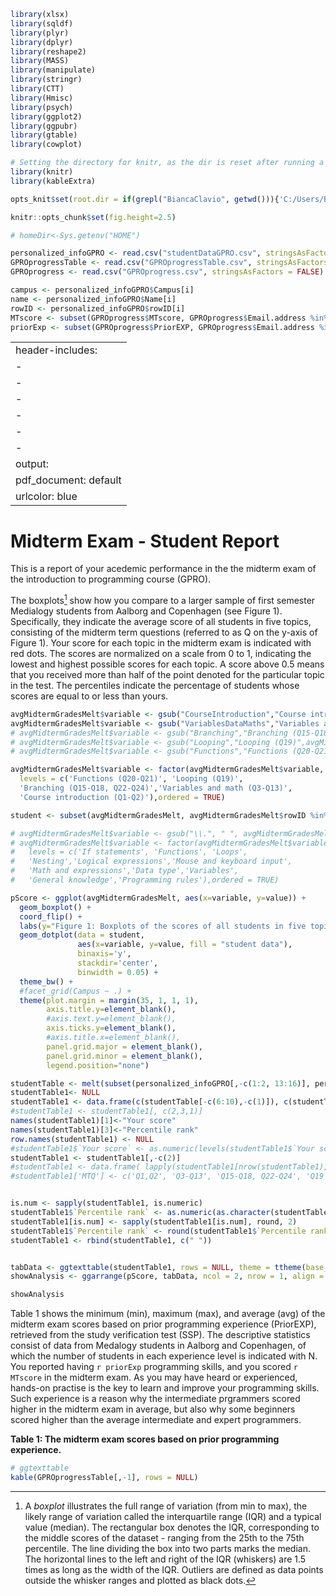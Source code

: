 
```r
library(xlsx)
library(sqldf)
library(plyr)
library(dplyr)
library(reshape2)
library(MASS)
library(manipulate)
library(stringr)
library(CTT)
library(Hmisc)
library(psych)
library(ggplot2)
library(ggpubr)
library(gtable)
library(cowplot)

# Setting the directory for knitr, as the dir is reset after running a code chunk.
library(knitr)
library(kableExtra)

opts_knit$set(root.dir = if(grepl("BiancaClavio", getwd())){'C:/Users/BiancaClavio/Documents/SVN/01Projects/GPRO'} else {paste(homeDir,"~/SVN/01Projects/GPRO/", sep = "")})

knitr::opts_chunk$set(fig.height=2.5) 

# homeDir<-Sys.getenv("HOME")

```


 
```r
personalized_infoGPRO <- read.csv("studentDataGPRO.csv", stringsAsFactors = FALSE)
GPROprogressTable <- read.csv("GPROprogressTable.csv", stringsAsFactors = FALSE)
GPROprogress <- read.csv("GPROprogress.csv", stringsAsFactors = FALSE)

campus <- personalized_infoGPRO$Campus[i]
name <- personalized_infoGPRO$Name[i]
rowID <- personalized_infoGPRO$rowID[i]
MTscore <- subset(GPROprogress$MTscore, GPROprogress$Email.address %in% personalized_infoGPRO$Email[i])
priorExp <- subset(GPROprogress$PriorEXP, GPROprogress$Email.address %in% personalized_infoGPRO$Email[i])

```

---
header-includes:
- \usepackage{fancyhdr}
- \pagestyle{fancy}
- \fancyhead[RE,RO]{`r name`}
- \fancyhead[LE,LO]{Medialogy, `r campus`, 2017}
- \fancyfoot[CE,CO]{INTRODUCTION TO PROGRAMMING}
- \fancyfoot[LE,RO]{\thepage}
output:
  pdf_document: default
urlcolor: blue
---


# Midterm Exam - Student Report

This is a report of your acedemic performance in the the midterm exam of the introduction to programming course (GPRO).

The boxplots[^1] show how you compare to a larger sample of first semester Medialogy students from Aalborg and Copenhagen (see Figure 1). 
Specifically, they indicate the average score of all students in five topics, consisting of the midterm term questions (referred to as Q on the y-axis of Figure 1). 
Your score for each topic in the midterm exam is indicated with red dots.
The scores are normalized on a scale from 0 to 1, indicating the lowest and highest possible scores for each topic.
A score above 0.5 means that you received more than half of the point denoted for the particular topic in the test. The percentiles indicate the percentage of students whose scores are equal to or less than yours. 

[^1]: A *boxplot* illustrates the full range of variation (from min to max), the likely range of variation called the interquartile range (IQR) and a typical value (median). The rectangular box denotes the IQR, corresponding to the middle scores of the dataset - ranging from the 25th to the 75th percentile. The line dividing the box into two parts marks the median. The horizontal lines to the left and right of the IQR (whiskers) are 1.5 times as long as the width of the IQR. Outliers are defined as data points outside the whisker ranges and plotted as black dots.


```r

avgMidtermGradesMelt$variable <- gsub("CourseIntroduction","Course introduction (Q1-Q2)",avgMidtermGradesMelt$variable)
avgMidtermGradesMelt$variable <- gsub("VariablesDataMaths","Variables and math (Q3-Q13)",avgMidtermGradesMelt$variable)
# avgMidtermGradesMelt$variable <- gsub("Branching","Branching (Q15-Q18, Q22-Q24)",avgMidtermGradesMelt$variable)
# avgMidtermGradesMelt$variable <- gsub("Looping","Looping (Q19)",avgMidtermGradesMelt$variable)
# avgMidtermGradesMelt$variable <- gsub("Functions","Functions (Q20-Q21)",avgMidtermGradesMelt$variable)

avgMidtermGradesMelt$variable <- factor(avgMidtermGradesMelt$variable,
  levels = c('Functions (Q20-Q21)', 'Looping (Q19)',
  'Branching (Q15-Q18, Q22-Q24)','Variables and math (Q3-Q13)',
  'Course introduction (Q1-Q2)'),ordered = TRUE)

student <- subset(avgMidtermGradesMelt, avgMidtermGradesMelt$rowID %in% personalized_infoGPRO$rowID[i])

# avgMidtermGradesMelt$variable <- gsub("\\.", " ", avgMidtermGradesMelt$variable)
# avgMidtermGradesMelt$variable <- factor(avgMidtermGradesMelt$variable,
#   levels = c('If statements', 'Functions', 'Loops',
#   'Nesting','Logical expressions','Mouse and keyboard input',
#   'Math and expressions','Data type','Variables',
#   'General knowledge','Programming rules'),ordered = TRUE)

pScore <- ggplot(avgMidtermGradesMelt, aes(x=variable, y=value)) +
  geom_boxplot() + 
  coord_flip() +
  labs(y="Figure 1: Boxplots of the scores of all students in five topics.") +
  geom_dotplot(data = student,
               aes(x=variable, y=value, fill = "student data"),
               binaxis='y',
               stackdir='center',
               binwidth = 0.05) +
  theme_bw() +
  #facet_grid(Campus ~ .) +
  theme(plot.margin = margin(35, 1, 1, 1),
        axis.title.y=element_blank(),
        #axis.text.y=element_blank(),
        axis.ticks.y=element_blank(),
        #axis.title.x=element_blank(),
        panel.grid.major = element_blank(),
        panel.grid.minor = element_blank(),
        legend.position="none")

```


```r
studentTable <- melt(subset(personalized_infoGPRO[,-c(1:2, 13:16)], personalized_infoGPRO$rowID %in% personalized_infoGPRO$rowID[i]))
studentTable1<- NULL
studentTable1 <- data.frame(c(studentTable[-c(6:10),-c(1)]), c(studentTable[-c(1:5), ]))
#studentTable1 <- studentTable1[, c(2,3,1)]
names(studentTable1)[1]<-"Your score"
names(studentTable1)[3]<-"Percentile rank"
row.names(studentTable1) <- NULL
#studentTable1$`Your score` <- as.numeric(levels(studentTable1$`Your score`))[studentTable1$`Your score`]
studentTable1 <- studentTable1[,-c(2)]
#studentTable1 <- data.frame( lapply(studentTable1[nrow(studentTable1),], function(x) as.numeric(as.character(x))) )
#studentTable1['MTQ'] <- c('Q1,Q2', 'Q3-Q13', 'Q15-Q18, Q22-Q24', 'Q19', 'Q20, Q21') 


is.num <- sapply(studentTable1, is.numeric)
studentTable1$`Percentile rank` <- as.numeric(as.character(studentTable1$`Percentile rank`))
studentTable1[is.num] <- sapply(studentTable1[is.num], round, 2)
studentTable1$`Percentile rank` <- round(studentTable1$`Percentile rank`, digits = 0)
studentTable1 <- rbind(studentTable1, c(" "))


tabData <- ggtexttable(studentTable1, rows = NULL, theme = ttheme(base_style = "blank", padding = unit(c(2, 6), "mm")))
showAnalysis <- ggarrange(pScore, tabData, ncol = 2, nrow = 1, align = "h", widths = c(3,1.5))
```

```r
showAnalysis
```

Table 1 shows the minimum (min), maximum (max), and average (avg) of the midterm exam scores based on prior programming experience (PriorEXP), retrieved from the study verification test (SSP). The descriptive statistics consist of data from Medalogy students in Aalborg and Copenhagen, of which the number of students in each experience level is indicated with N. You reported having `r priorExp` programming skills, and you scored `r MTscore` in the midterm exam. As you may have heard or experienced, hands-on practise is the key to learn and improve your programming skills. Such experience is a reason why the intermediate prgrammers scored higher in the midterm exam in average, but also why some beginners scored higher than the average intermediate and expert programmers. 

**Table 1: The midterm exam scores based on prior programming experience.**

```r
# ggtexttable
kable(GPROprogressTable[,-1], rows = NULL)
```



